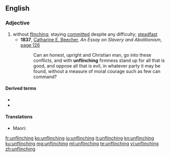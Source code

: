 ==English==

===Adjective===
{{en-adj|-}}

# without [[flinching]]; staying [[committed]] despite any difficulty; [[steadfast]]
#* '''1837''', [[w:Catharine Beecher|Catharine E. Beecher]], ''An Essay on Slavery and Abolitionism'', [http://books.google.com/books?id=vRoEAAAAYAAJ&pg=PA126&dq=unflinching page 126]
#*: Can an honest, upright and Christian man, go into these conflicts, and with '''unflinching''' firmness stand up for all that is good, and oppose all that is evil, in whatever party it may be found, without a measure of moral courage such as few can command?

====Derived terms====
* {{l|en|unflinchingly}}
* {{l|en|unflinchingness}}

====Translations====
{{trans-top|}}
* Maori: {{t|mi|kiriūka}}
{{trans-mid}}
{{trans-bottom}}

[[fr:unflinching]]
[[ko:unflinching]]
[[io:unflinching]]
[[it:unflinching]]
[[kn:unflinching]]
[[ku:unflinching]]
[[mg:unflinching]]
[[ml:unflinching]]
[[te:unflinching]]
[[vi:unflinching]]
[[zh:unflinching]]